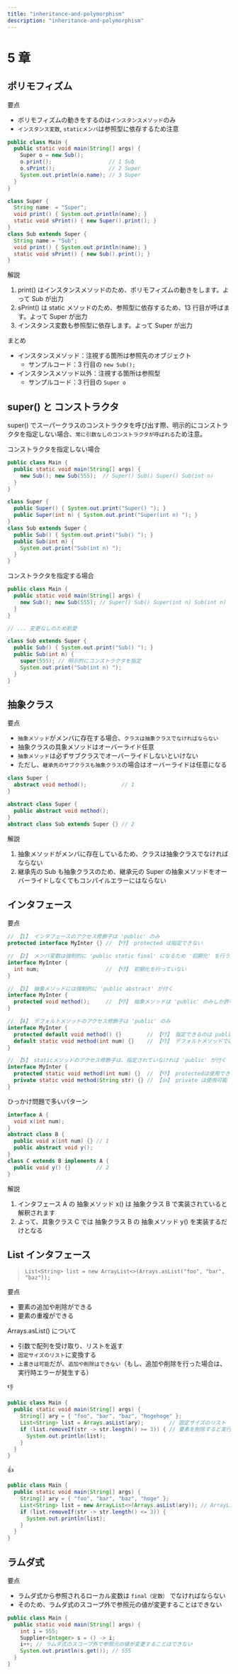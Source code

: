 ```yaml
---
title: "inheritance-and-polymorphism"
description: "inheritance-and-polymorphism"
---
```


# 5 章

## ポリモフィズム

要点

- ポリモフィズムの動きをするのは`インスタンスメソッド`のみ
- `インスタンス変数`, `staticメンバ`は参照型に依存するため注意

```java showLineNumbers copy
public class Main {
  public static void main(String[] args) {
    Super o = new Sub();
    o.print();                  // 1 Sub
    o.sPrint();                 // 2 Super
    System.out.println(o.name); // 3 Super
  }
}

class Super {
  String name  = "Super";
  void print() { System.out.println(name); }
  static void sPrint() { new Super().print(); }
}
class Sub extends Super {
  String name = "Sub";
  void print() { System.out.println(name); }
  static void sPrint() { new Sub().print(); }
}
```

解説

1. print() はインスタンスメソッドのため、ポリモフィズムの動きをします。よって Sub が出力
2. sPrint() は static メソッドのため、参照型に依存するため、13 行目が呼ばます。よって Super が出力
3. インスタンス変数も参照型に依存します。よって Super が出力

まとめ

- インスタンスメソッド：注視する箇所は参照先のオブジェクト
  - サンプルコード：3 行目の `new Sub();`
- インスタンスメソッド以外：注視する箇所は参照型
  - サンプルコード：3 行目の `Super o`

## super() と コンストラクタ

super() でスーパークラスのコンストラクタを呼び出す際、明示的にコンストラクタを指定しない場合、`常に引数なしのコンストラクタが呼ばれる`ため注意。

コンストラクタを指定しない場合

```java showLineNumbers copy
public class Main {
  public static void main(String[] args) {
    new Sub(); new Sub(555);  // Super() Sub() Super() Sub(int n)
  }
}

class Super {
  public Super() { System.out.print("Super() "); }
  public Super(int n) { System.out.print("Super(int n) "); }
}
class Sub extends Super {
  public Sub() { System.out.print("Sub() "); }
  public Sub(int n) {
    System.out.print("Sub(int n) ");
  }
}
```

コンストラクタを指定する場合

```java showLineNumbers copy {12}
public class Main {
  public static void main(String[] args) {
    new Sub(); new Sub(555); // Super() Sub() Super(int n) Sub(int n)
  }
}

// ... 変更なしのため割愛

class Sub extends Super {
  public Sub() { System.out.print("Sub() "); }
  public Sub(int n) {
    super(555); // 明示的にコンストラクタを指定
    System.out.print("Sub(int n) ");
  }
}
```

## 抽象クラス

要点

- `抽象メソッド`がメンバに存在する場合、`クラスは抽象クラスでなければならない`
- 抽象クラスの具象メソッドはオーバーライド任意
- `抽象メソッド`は必ずサブクラスでオーバーライドしないといけない
- ただし、`継承先のサブクラスも抽象クラス`の場合はオーバーライドは任意になる

```java showLineNumbers copy {2,8}
class Super {
  abstract void method();           // 1
}

abstract class Super {
  public abstract void method();
}
abstract class Sub extends Super {} // 2
```

解説

1. 抽象メソッドがメンバに存在しているため、クラスは抽象クラスでなければならない
2. 継承先の Sub も抽象クラスのため、継承元の Super の抽象メソッドをオーバーライドしなくてもコンパイルエラーにはならない

## インタフェース

要点

```java showLineNumbers copy
// 【1】 インタフェースのアクセス修飾子は 'public' のみ
protected interface MyInter {} // 【👎】 protected は指定できない

// 【2】 メンバ変数は強制的に 'public static final' になるため '初期化' を行う必要がある
interface MyInter {
  int num;                     // 【👎】 初期化を行っていない
}

// 【3】 抽象メソッドには強制的に 'public abstract' が付く
interface MyInter {
  protected void method();     // 【👎】 抽象メソッドは 'public' のみしか許可されていない
}

// 【4】 デフォルトメソッドのアクセス修飾子は 'public' のみ
interface MyInter {
  protected default void method() {}        // 【👎】 指定できるのは public のみ
  default static void method(int num) {}    // 【👎】 デフォルトメソッドでは static修飾子 は使えない
}

// 【5】 staticメソッドのアクセス修飾子は、指定されていなければ 'public' が付く
interface MyInter {
  protected static void method(int num) {}  // 【👎】 protectedは使用できない
  private static void method(String str) {} // 【👍】 private は使用可能
}
```

ひっかけ問題で多いパターン

```java showLineNumbers copy
interface A {
  void x(int num);
}
abstract class B {
  public void x(int num) {} // 1
  public abstract void y();
}
class C extends B implements A {
  public void y() {}        // 2
}
```

解説

1. インタフェース A の 抽象メソッド x() は 抽象クラス B で実装されていると解釈されます
2. よって、具象クラス C では 抽象クラス B の 抽象メソッド y() を実装するだけとなる

## List インタフェース

> `List<String> list = new ArrayList<>(Arrays.asList("foo", "bar", "baz"));`

要点

- 要素の追加や削除ができる
- 要素の重複ができる

Arrays.asList() について

- 引数で配列を受け取り、リストを返す
- `固定サイズのリスト`に変換する
- `上書きは可能`だが、`追加や削除はできない`（もし、追加や削除を行った場合は、実行時エラーが発生する）

👎

```java showLineNumbers copy {4-5}
public class Main {
  public static void main(String[] args) {
    String[] ary = { "foo", "bar", "baz", "hogehoge" };
    List<String> list = Arrays.asList(ary);        // 固定サイズのリスト
    if (list.removeIf(str -> str.length() >= 3)) { // 要素を削除すると実行時エラーが発生
      System.out.println(list);
    }
  }
}
```

👍

```java showLineNumbers copy {4} /new ArrayList<>(Arrays.asList(ary));/
public class Main {
  public static void main(String[] args) {
    String[] ary = { "foo", "bar", "baz", "hoge" };
    List<String> list = new ArrayList<>(Arrays.asList(ary)); // ArrayList に変換することで要素の追加や削除ができる
    if (list.removeIf(str -> str.length() <= 3)) {
      System.out.println(list);
    }
  }
}
```

## ラムダ式

要点

- ラムダ式から参照されるローカル変数は `final（定数）` でなければならない
- そのため、ラムダ式のスコープ外で参照元の値が変更することはできない

```java showLineNumbers copy {5}
public class Main {
  public static void main(String[] args) {
    int i = 555;
    Supplier<Integer> s = () -> i;
    i++; // ラムダ式のスコープ外で参照元の値が変更することはできない
    System.out.println(s.get()); // 555
  }
}
```
